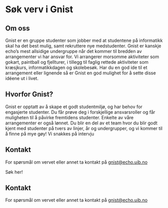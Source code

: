 
# Søk verv i Gnist

## Om oss

Gnist er en gruppe studenter som jobber med at studentene på informatikk skal ha det best mulig, samt rekruttere nye medstudenter. Gnist er kanskje echo’s mest allsidige undergruppe når det kommer til bredden av arrangementer vi har ansvar for. Vi arrangerer morsomme aktiviteter som gokart, paintball og fjellturer, i tillegg til faglig rettede aktiviteter som kræsjkurs, informatikkdagen og skolebesøk. Har du en god ide til et arrangement eller lignende så er Gnist en god mulighet for å sette disse idéene ut i livet.

## Hvorfor Gnist?

Gnist er opptatt av å skape et godt studentmiljø, og har behov for engasjerte studenter. Du får prøve deg i forskjellige ansvarsroller og får muligheten til å påvirke fremtidens studenter. Enkelte av våre arrangementer er også lønnet. Du blir en del av et team hvor du blir godt kjent med studenter på tvers av linjer, år og undergrupper, og vi kommer til å finne på mye gøy!
Vi snakkes på intervju

## Kontakt

For spørsmål om vervet eller annet ta kontakt på gnist@echo.uib.no

<FancyLink href="/sok/gnist" className="my-4">
  Søk her!
</FancyLink>

## Kontakt

For spørsmål om vervet eller annet ta kontakt på gnist@echo.uib.no
